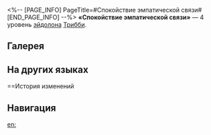 <%-- [PAGE_INFO]
PageTitle=#Спокойствие эмпатической связи#
[END_PAGE_INFO] --%>
{{Эйдолон Инфобокс
|Название         = Спокойствие эмпатической связи
|Изображение      = Эйдолон Спокойствие эмпатической связи.png
|Персонаж         = Трибби
|Уровень          = 4
|Длительность     = 
|Описание         = Пока активен статус Освящение, наносимый всеми союзниками урон игнорирует 18% защиты цели.
|Свойство1        = 
|Масштабирование1 = 
}}
'''«Спокойствие эмпатической связи»''' — 4 уровень [[эйдолон]]а [[Трибби]].

==Галерея==
{{Галерея|position=left|captionalign=center
|Персонаж Трибби Эйдолон 4.png|Осколок Эйдолона
}}

==На других языках==
{{На других языках
|en   = Peace of Empathy Bond
|zhs  = 心意相契的安宁
|zht  = 心意相契的安寧
|ja   = {{Rubi|心通|こころかよ}}い{{Rubi|合|あ}}う{{Rubi|安|やす}}らぎ
|ko   = 마음이 통하는 평안
|es   = Paz de corazones afines
|fr   = Paix de l'harmonie des cœurs
|ru   = Спокойствие эмпатической связи
|th   = Peace of Empathy Bond
|vi   = Bình Yên Tâm Ý Tương Thông
|de   = Wie eins mit dem Herzen
|id   = Peace of Empathy Bond
|pt   = Paz do Laço Empático
}}

==История изменений
{{История изменений|3.5}}

==Навигация==
{{Навык Навбокс|Трибби}}

[[en:]]